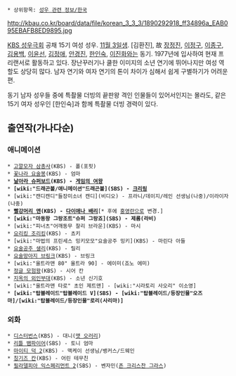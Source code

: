  * 상위항목: [[성우 관련 정보/한국]]

http://kbau.co.kr/board/data/file/korean_3_3_3/1890292918_ff34896a_EAB095EBAFB8ED9895.jpg

[[KBS 성우극회]] 공채 15기 여성 성우. [[11월 3일]]생. [김환진], 故 [[장정진]], [[이정구]], [[이종구]], [[김용백]], [[이윤선]], [[김정애]], [[안경진]], [[한인숙]], [[이진화]]와는 동기. 1977년에 입사하여 현재 프리랜서로 활동하고 있다. 장난꾸러기나 쿨한 이미지의 소년 연기에 뛰어나지만 여성 역할도 상당히 많다. 남자 연기와 여자 연기의 톤이 차이가 심해서 쉽게 구별하기가 어려운 편.

동기 남자 성우들 중에 특촬물 더빙의 끝판왕 격인 인물들이 있어서인지는 몰라도, 같은 15기 여자 성우인 [한인숙]과 함께 특촬물 더빙 경력이 있다.

== 출연작(가나다순) ==
=== 애니메이션 ===
 * [[고깔모자 삼총사]](KBS) - 폴(포핏)
 * [[꽃나라 요술봉]](KBS) - 엄마
 * '''[[날아라 슈퍼보드]](KBS) - [[게임의 여왕]]'''
 * '''[wiki:"드래곤볼/애니메이션"드래곤볼](SBS) - [[크리링]]'''
 * [wiki:"캔디캔디"들장미소녀 캔디](비디오) - 프라니/데이지/레인 선생님(나중)/이라이자(나중)
 * '''[[빨강머리 앤]](KBS) - [[다이애나 배리]]'''[* 후에 [[홍영란]]으로 변경.]
 * '''[wiki:"마동왕 그랑조트"슈퍼 그랑죠](SBS) - 제롬(라비)'''
 * [wiki:"피너츠"어깨동무 찰리 브라운](KBS) - 마시
 * [[요리킹 조리킹]](KBS) - 쵸키
 * [wiki:"마법의 프린세스 밍키모모"요술공주 밍키](KBS) - 마린다 아들
 * [[요술공주 샐리]](KBS) - 릴리
 * [[요술망아지 브링크]](KBS) - 브링크
 * [wiki:"울트라맨 80" 울트라 90] - 에이미(죠노 에미)
 * [[정글 모험왕]](KBS) - 시어 칸
 * [[지옥의 외인부대]](KBS) - 소년 신기호
 * [wiki:"울트라맨 타로" 초인 제트맨] - [wiki:"시라토리 사오리" 이소영]
 * '''[wiki:"탑블레이드"탑블레이드 V](SBS) - [wiki:"탑블레이드/등장인물"오즈마]/[wiki:"탑블레이드/등장인물"로리(사리마)]'''
=== 외화 ===
 * [[디스터번스]](KBS) - 대니([[맷 오러리]])
 * [[리틀 뱀파이어]](SBS) - 토니 엄마
 * [[마이티 덕 2]](KBS) - 맥케이 선생님/뱅커스/드웨인
 * [[칭기즈 칸]](KBS) - 어린 테무친
 * [[필라델피아 익스페리먼트 2]](SBS) - 벤자민([[존 크리스찬 그라스]])
